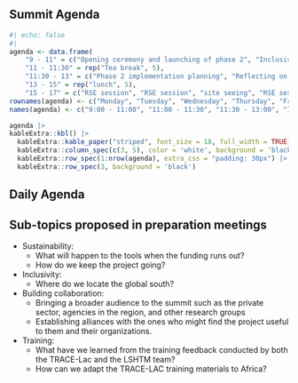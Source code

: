 

## Summit Agenda 


```r
#| echo: false
#| 
agenda <- data.frame(
    "9 - 11" = c("Opening ceremony and launching of phase 2", "Inclusivity and equity section", "Small outbreaks", "Designing outbreak analytics course", "Presentation of packages and challenges"),
    "11 - 11:30" = rep("Tea break", 5),
    "11:30 - 13" = c("Phase 2 implementation planning", "Reflecting on lessons learned", "Gaps/needs", "One health", "Tools for surveillance"),
    "13 - 15" = rep("lunch", 5),
    "15 - 17" = c("RSE session", "RSE session", "site seeing", "RSE session", ""))
rownames(agenda) <- c("Monday", "Tuesday", "Wednesday", "Thursday", "Friday")
names(agenda) <- c("9:00 - 11:00", "11:00 - 11:30", "11:30 - 13:00", "13:00 - 15:00", "15:00 - 17:00")

agenda |>
kableExtra::kbl() |>
  kableExtra::kable_paper("striped", font_size = 18, full_width = TRUE) |>
  kableExtra::column_spec(c(3, 5), color = 'white', background = 'black') |>
  kableExtra::row_spec(1:nrow(agenda), extra_css = "padding: 30px") |>
  kableExtra::row_spec(3, background = 'black')
```


## Daily Agenda

## Sub-topics proposed in preparation meetings

* Sustainability:
    * What will happen to the tools when the funding runs out?
    * How do we keep the project going?
    
* Inclusivity:
    * Where do we locate the global south?

* Building collaboration:
    * Bringing a broader audience to the summit such as the private sector, agencies in the region, and other research groups
    * Establishing alliances with the ones who might find the project useful to them and their organizations.
    
* Training:
    * What have we learned from the training feedback conducted by both the TRACE-Lac and the LSHTM team?
    * How can we adapt the TRACE-LAC training materials to Africa?
